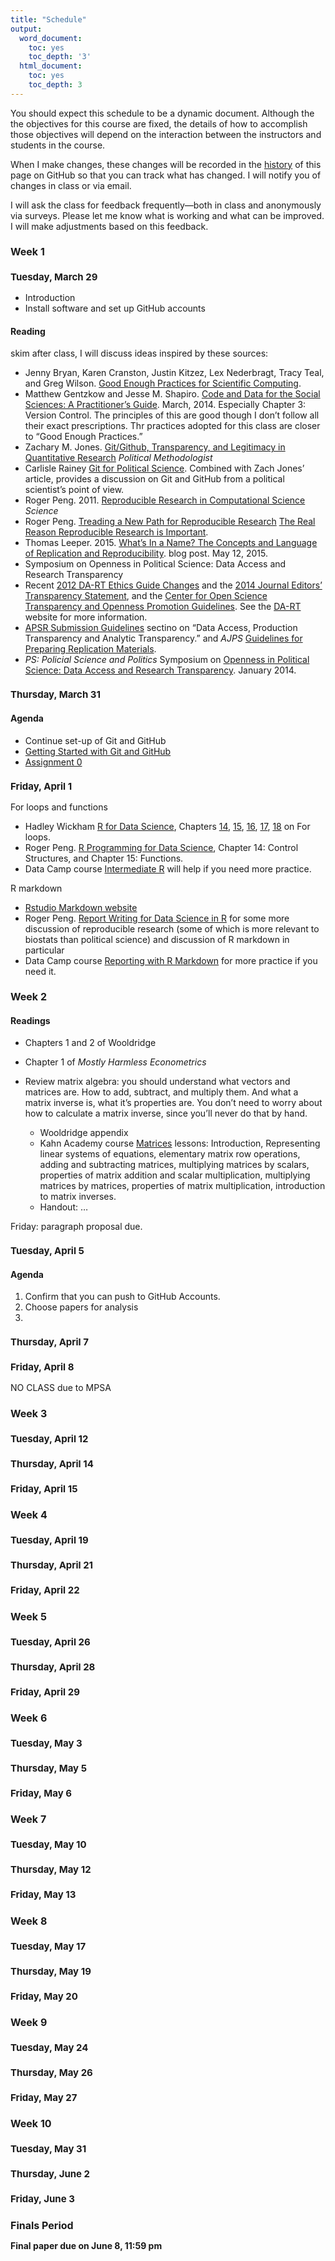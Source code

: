 ```yaml
---
title: "Schedule"
output:
  word_document:
    toc: yes
    toc_depth: '3'
  html_document:
    toc: yes
    toc_depth: 3
---
```


<style>
h2 {
  font-size: 16px;
  font-weight: bold;
}
h3 {
  font-size: 15px;
  font-weight: bold;
}
h4 {
  font-size: 14px;
  font-weight: bold;
}
</style>


You should expect this schedule to be a dynamic document.
Although the the objectives for this course are fixed, the details of how to accomplish those objectives will depend on the interaction between the instructors and students in the course.

When I make changes, these changes will be recorded in the [history](https://github.com/UW-POLS503/pols_503_sp16/commits/gh-pages/schedule.html) of this page on GitHub so that you can track what has changed.
I will notify you of changes in class or via email.

I will ask the class for feedback frequently---both in class and anonymously via surveys.
Please let me know what is working and what can be improved.
I will make adjustments based on this feedback.

## Week 1

### <time datetime="2016-03-29">Tuesday, March 29</time>

- Introduction
- Install software and set up GitHub accounts

#### Reading

skim after class, I will discuss ideas inspired by these sources:

- Jenny Bryan, Karen Cranston, Justin Kitzez, Lex Nederbragt, Tracy Teal, and Greg Wilson. [Good Enough Practices for Scientific Computing](http://swcarpentry.github.io/good-enough-practices-in-scientific-computing/).
- Matthew Gentzkow and Jesse M. Shapiro. [Code and Data for the Social Sciences: A Practitioner's Guide](http://swcarpentry.github.io/good-enough-practices-in-scientific-computing/). March, 2014. Especially Chapter 3: Version Control. The principles of this are good though I don't follow all their exact prescriptions. Thr practices adopted for this class are closer to "Good Enough Practices."
- Zachary M. Jones. [Git/Github, Transparency, and Legitimacy in Quantitative Research](http://thepoliticalmethodologist.com/2013/11/18/gitgithub-transparency-and-legitimacy-in-quantitative-research/) *Political Methodologist*
- Carlisle Rainey [Git for Political Science](https://github.com/carlislerainey/git-for-political-science). Combined with Zach Jones' article, provides a discussion on Git and GitHub from a political scientist's point of view.
- Roger Peng. 2011. [Reproducible Research in Computational Science](http://science.sciencemag.org/content/334/6060/1226.full) *Science*
- Roger Peng. [Treading a New Path for Reproducible Research]( http://simplystatistics.org/2013/08/21/treading-a-new-path-for-reproducible-research-part-1/) [The Real Reason Reproducible Research is Important
](http://simplystatistics.org/2014/06/06/the-real-reason-reproducible-research-is-important/).
- Thomas Leeper. 2015. [What's In a Name? The Concepts and Language of Replication and Reproducibility](http://thomasleeper.com/2015/05/open-science-language/). blog post. May 12, 2015.
- Symposium on Openness in Political Science: Data Access and Research Transparency
- Recent [2012 DA-RT Ethics Guide Changes](http://www.dartstatement.org/#!2012-apsa-ethics-guide-changes/c13ay) and the [2014 Journal Editors' Transparency Statement](http://www.dartstatement.org/), and the [Center for Open Science Transparency and Openness Promotion Guidelines](https://cos.io/top/). See the [DA-RT](http://www.dartstatement.org/) website for more information.
-  [APSR Submission Guidelines](http://www.apsanet.org/PUBLICATIONS/Journals/APSR-Submission-Guidelines-2016-in-Brief) sectino on "Data Access, Production Transparency and Analytic Transparency." and *AJPS* [Guidelines for Preparing Replication Materials](http://media.wix.com/ugd/fa8393_d2b63b1d72ee40599ae27ec28bb3291d.pdf).
- *PS: Policial Science and Politics* Symposium on [Openness in Political
Science: Data Access and Research Transparency](http://media.wix.com/ugd/fa8393_d55bef088ac44830bd194b5f80190479.pdf). January 2014.

### <time datetime="2016-03-31">Thursday, March 31</time>

#### Agenda

- Continue set-up of Git and GitHub
- [Getting Started with Git and GitHub](git.html)
- [Assignment 0](https://github.com/UW-POLS503/Assignment_00)


### <time datetime="2016-04-01">Friday, April 1</time>

For loops and functions

- Hadley Wickham [R for Data Science](http://r4ds.had.co.nz/), Chapters [14](http://r4ds.had.co.nz/programming.html), [15](http://r4ds.had.co.nz/pipes.html), [16](http://r4ds.had.co.nz/functions.html), [17](http://r4ds.had.co.nz/data-structures.html), [18](http://r4ds.had.co.nz/iteration.html#for-loops) on For loops.
- Roger Peng. [R Programming for Data Science](https://leanpub.com/rprogramming), Chapter 14: Control Structures, and Chapter 15: Functions.
- Data Camp course [Intermediate R](https://www.datacamp.com/courses/intermediate-r) will help if you need more practice.

R markdown

- [Rstudio Markdown website](http://rmarkdown.rstudio.com/)
- Roger Peng. [Report Writing for Data Science in R](https://leanpub.com/reportwriting) for some more discussion of reproducible research (some of which is more relevant to biostats than political science) and discussion of R markdown in particular
- Data Camp course [Reporting with R Markdown](https://www.datacamp.com/courses/reporting-with-r-markdown) for more practice if you need it.

## Week 2

#### Readings

- Chapters 1 and 2 of Wooldridge
- Chapter 1 of *Mostly Harmless Econometrics*
- Review matrix algebra: you should understand what vectors and matrices are. How to add, subtract, and
  multiply them. And what a matrix inverse is, what it's properties are. You don't need to worry about how to calculate a matrix inverse, since you'll never do that by hand.

   - Wooldridge appendix
   - Kahn Academy course [Matrices](https://www.khanacademy.org/math/precalculus/precalc-matrices) lessons:
     Introduction, Representing linear systems of equations, elementary matrix row operations,
     adding and subtracting matrices, multiplying matrices by scalars, properties of matrix addition
     and scalar multiplication, multiplying matrices by matrices, properties of matrix multiplication,
     introduction to matrix inverses.
   - Handout: ...

Friday: paragraph proposal due.

### <time datetime="2016-04-05">Tuesday, April 5</time>

#### Agenda

1. Confirm that you can push to GitHub Accounts.
2. Choose papers for analysis
3.


<!--
- Keele, Luke. 2015. [The Statistics of Causal Inference: A View from Political Methodology](https://dx.doi.org/10.1093/pan/mpv007). *Political Analysis*
- Dunning, Thad. 2010. [Design Based Inference: Beyond the Pitfalls of Regression Analysis](http://www.thaddunning.com/wp-content/uploads/2010/05/Dunning_Rethinking-Social-Inquiry.pdf) in *Rethinking Social Inquiry*
- Sekhon, Jasjeet S. 2009. [Opiates for the Matches: Matching Methods for Causal Inference](http://www.annualreviews.org/doi/abs/10.1146/annurev.polisci.11.060606.135444). *Annual Review of Political Science*
- Grimmer, Justin. 2015. [We're All Social Scientists Now: How Big Data, Machine Learning, and Causal Inference Work Together](http://stanford.edu/~jgrimmer/bd_2.pdf). *PS: Political Science & Politics*
- Angrist, Joshua D., and  Jörn-Steffen Pischke. 2010. [The Credibility Revolution in Empirical Economics: How Better Research Design Is Taking the Con out of Econometrics](https://dx.doi.org/10.1257/jep.24.2.3). *Journal of Economic Perspectives.*
- Gelman, Andrew and Guido Imbens. 2013. [Why ask why? Forward Causal Inference and Reverse Causal Questions](http://www.nber.org/papers/w19614).
- EGAP articles on [10 Strategies for Figuring Out if X Caused Y](http://egap.org/methods-guides/10-strategies-figuring-out-if-x-caused-y) or [10 Things You Need to Know About Causal Inference](http://egap.org/methods-guides/10-things-you-need-know-about-causal-inference).
-->

### <time datetime="2016-04-07">Thursday, April 7</time>

### <time datetime="2016-04-08">Friday, April 8</time>

NO CLASS due to MPSA

## Week 3

### <time datetime="2016-04-12">Tuesday, April 12</time>

### <time datetime="2016-04-14">Thursday, April 14</time>

### <time datetime="2016-04-15">Friday, April 15</time>

## Week 4

### <time datetime="2016-04-14">Tuesday, April 19</time>

### <time datetime="2016-04-21">Thursday, April 21</time>

### <time datetime="2016-04-22">Friday, April 22</time>

## Week 5

### <time datetime="2016-04-26">Tuesday, April 26</time>

### <time datetime="2016-04-28">Thursday, April 28</time>

### <time datetime="2016-04-29">Friday, April 29</time>


## Week 6

### <time datetime="2016-05-03">Tuesday, May 3</time>

### <time datetime="2016-05-05">Thursday, May 5</time>

### <time datetime="2016-05-06">Friday, May 6</time>

## Week 7

### <time datetime="2016-05-10">Tuesday, May 10</time>

### <time datetime="2016-05-12">Thursday, May 12</time>

### <time datetime="2016-05-13">Friday, May 13</time>

## Week 8

### <time datetime="2016-05-17">Tuesday, May 17</time>

### <time datetime="2016-05-19">Thursday, May 19</time>

### <time datetime="2016-05-20">Friday, May 20</time>

## Week 9

### <time datetime="2016-05-24">Tuesday, May 24</time>

### <time datetime="2016-05-26">Thursday, May 26</time>

### <time datetime="2016-05-27">Friday, May 27</time>

## Week 10

### <time datetime="2016-05-31">Tuesday, May 31</time>

### <time datetime="2016-06-02">Thursday, June 2</time>

### <time datetime="2016-06-03">Friday, June 3</time>

## Finals Period

<span id="final-paper-due"><strong>Final paper due on <time datetime="2016-06-08 23:59:00 PDT">June 8, 11:59 pm </time></strong></span>
